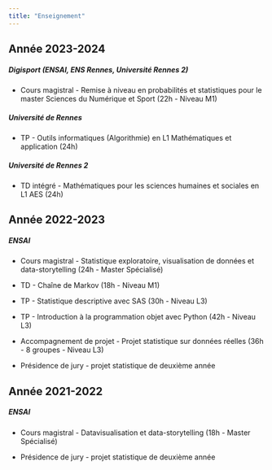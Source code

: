 ```yaml
---
title: "Enseignement"
---
```


::: {.callout-tip icon="false" collapse="false" appearance="minimal"}
# Année 2023-2024

##### Digisport (ENSAI, ENS Rennes, Université Rennes 2)

-   Cours magistral - Remise à niveau en probabilités et statistiques pour le master Sciences du Numérique et Sport (22h - Niveau M1)

##### Université de Rennes

-   TP - Outils informatiques (Algorithmie) en L1 Mathématiques et application (24h)

##### Université de Rennes 2

-   TD intégré - Mathématiques pour les sciences humaines et sociales en L1 AES (24h)
:::

::: {.callout-tip icon="false" collapse="true" appearance="minimal"}
# Année 2022-2023

##### ENSAI

-   Cours magistral - Statistique exploratoire, visualisation de données et data-storytelling (24h - Master Spécialisé)

-   TD - Chaîne de Markov (18h - Niveau M1)

-   TP - Statistique descriptive avec SAS (30h - Niveau L3)

-   TP - Introduction à la programmation objet avec Python (42h - Niveau L3)

-   Accompagnement de projet - Projet statistique sur données réelles (36h - 8 groupes - Niveau L3)

-   Présidence de jury - projet statistique de deuxième année
:::

::: {.callout-tip icon="false" collapse="true" appearance="minimal"}
# Année 2021-2022

##### ENSAI

-   Cours magistral - Datavisualisation et data-storytelling (18h - Master Spécialisé)

-   Présidence de jury - projet statistique de deuxième année
:::

